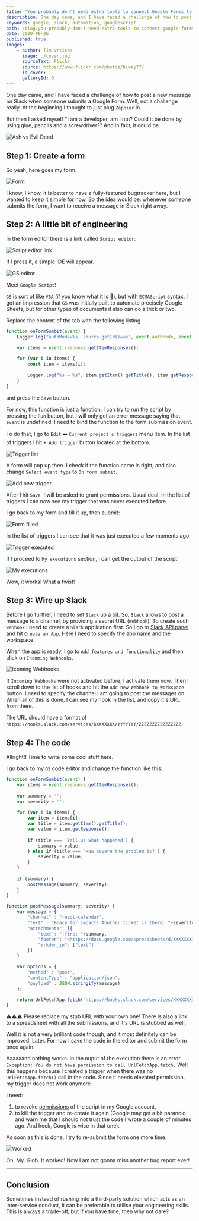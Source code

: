 ```yaml
---
title: "You probably don't need extra tools to connect Google Forms to your Slack channel"
description: One day came, and I have faced a challenge of how to post a new message on Slack when someone submits a Google Form.
keywords: google, slack, automation, googlescript
path: /blog/you-probably-don't-need-extra-tools-to-connect-google-forms-to-your-slack-channel-
date: 2020-09-26
published: true
images:
    - author: Tim Vrtiska
      image: ./cover.jpg
      sourceText: Flickr
      source: https://www.flickr.com/photos/hiway77/
      is_cover: 1
      galleryId: 0
---
```



One day came, and I have faced a challenge of how to post a new message on Slack when someone submits a Google Form. Well, not a challenge really.
At the beginning I thought to just plug `Zappier` in.

But then I asked myself "I am a developer, am I not? Could it be done by using glue, pencils and a screwdriver?" And in fact, it could be.

<Align>

![Ash vs Evil Dead](https://media4.giphy.com/media/3o75244asK5HGLmo9O/giphy.gif "Ash vs Evil Dead")
<Copyright source="https://giphy.com/gifs/ashvsevildead-reaction-3o75244asK5HGLmo9O" authorPrefix="Picture by" author="Ash vs Evil Dead" sourceText="Giphy" />

</Align>

## Step 1: Create a form

So yeah, here goes my form.

<Align>

![Form](./form.jpg)

</Align>

I know, I know, it is better to have a fully-featured bugtracker here, but I wanted to keep it simple for now.
So the idea would be: whenever someone submits the form, I want to receive a message in Slack right away.

## Step 2: A little bit of engineering

In the form editor there is a link called `Script editor`:

<Align>

![Script editor link](./script_editor_link.jpg)

</Align>

If I press it, a simple IDE will appear.

<Align>

![GS editor](./gs_editor.png)

</Align>

Meet `Google Script`!

`GS` is sort of like `VBA` (if you know what it is 🤪), but with `ECMAScript` syntax. I got an impression that `GS` was initially built to automate precisely Google Sheets, but for other types of documents it also can do a trick or two.

Replace the content of the tab with the following listing

~~~js
function onFormSumbit(event) {
    Logger.log("authMode=%s, source.getId()=%s", event.authMode, event.source.getId());

    var items = event.response.getItemResponses();
    
    for (var i in items) {
        const item = items[i];
        
        Logger.log("%s = %s", item.getItem().getTitle(), item.getResponse());
    }
}
~~~

and press the `Save` button.

For now, this function is just a function. I can try to run the script by pressing the `Run` button, but I will only get an error message saying that `event` is undefined.
I need to bind the function to the form submission event.

To do that, I go to `Edit` ➡️ `Current project's triggers` menu item. In the list of triggers I hit `+ Add trigger` button located at the bottom.

<Align>

![Trigger list](./trigger_list.png)

</Align>

A form will pop up then. I check if the function name is right, and also change `Select event type` to `On form submit`.

<Align>

![Add new trigger](./add_new_trigger.png)

</Align>

After I hit `Save`, I will be asked to grant permissions. Usual deal. In the list of triggers I can now see my trigger that was never executed before.

I go back to my form and fill it up, then submit:

<Align>

![Form filled](./form_filled.png)

</Align>

In the list of triggers I can see that it was just executed a few moments ago:

<Align>

![Trigger executed](./trigger_executed.png)

</Align>

If I proceed to `My executions` section, I can get the output of the script:

<Align>

![My executions](./my_executions.png)

</Align>

Wow, it works! What a twist!

## Step 3: Wire up Slack

Before I go further, I need to set `Slack` up a bit. So, `Slack` allows to post a message to a channel, by providing a secret URL (`Webhook`). To create such `webhook` I need to create a `Slack` application first.
So I go to [Slack API panel](https://api.slack.com/apps/) and hit `Create an App`. Here I need to specify the app name and the workspace.

When the app is ready, I go to `Add features and functionality` and then click on `Incoming Webhooks`.

<Align>

![Icoming Webhooks](./incoming_webhook.png)

</Align>

If `Incoming Webhooks` were not activated before, I activate them now. Then I scroll down to the list of hooks and hit the `Add new Webhook to Workspace` button.
I need to specify the channel I am going to post the messages on. When all of this is done, I can see my hook in the list, and copy it's URL from there.

The URL should have a format of `https://hooks.slack.com/services/XXXXXXXX/YYYYYYY/ZZZZZZZZZZZZZZZZ`.

## Step 4: The code

Allright!! Time to write some cool stuff here.

I go back to my `GS` code editor and change the function like this:

~~~js
function onFormSumbit(event) {
    var items = event.response.getItemResponses();
    
    var summary = '';
    var severity = '';
    
    for (var i in items) {
        var item = items[i];
        var title = item.getItem().getTitle();
        var value = item.getResponse();
        
        if (title === 'Tell us what happened') {
            summary = value;
        } else if (title === 'How severe the problem is?') {
            severity = value;
        }
    }
    
    if (summary) {
        postMessage(summary, severity);
    }
}

function postMessage(summary, severity) {
    var message = {
        "channel" : "react-calendar",
        "text" : "Brace for impact! Another ticket is there: "+severity,
        "attachments": [{
            "text": ":fire: "+summary,
            "footer": "<https://docs.google.com/spreadsheets/d/XXXXXXXX/edit|See all issues>",
            "mrkdwn_in": ["text"]
        }]
    }

    var options = {
        "method" : "post",
        "contentType" : "application/json",
        "payload" : JSON.stringify(message)
    };

    return UrlFetchApp.fetch("https://hooks.slack.com/services/XXXXXXXX/YYYYYYY/ZZZZZZZZZZZZZZZZ", options);
}
~~~

⚠️⚠️⚠️ Please replace my stub URL with your own one! There is also a link to a spreadsheet with all the submissions, and it's URL is stubbed as well.

Well it is not a very brilliant code though, and it most definitely can be improved. Later. For now I save the code in the editor and submit the form once again.

Aaaaaand nothing works. In the ouput of the execution there is an error `Exception: You do not have permission to call UrlFetchApp.fetch.`
Well this happens because I created a trigger when there was no `UrlFetchApp.fetch()` call in the code. Since it needs elevated permission, my trigger does not work anymore.

I need:

1. to revoke [permissions](https://security.google.com/settings/security/permissions) of the script in my Google account,
2. to kill the trigger and re-create it again (Google may get a bit paranoid and warn me that I should not trust the code I wrote a couple of minutes ago. And heck, Google is wise in that one).

As soon as this is done, I try to re-submit the form one more time.

<Align>

![Worked](./worked.png)

</Align>

Oh. My. Glob. It worked! Now I am not gonna miss another bug report ever!

---

## Conclusion

Sometimes instead of rushing into a third-party solution which acts as an inter-service conduct, it can be preferable to utilise your engineering skills. This is always a trade-off, but if you have time, then why not dare?
